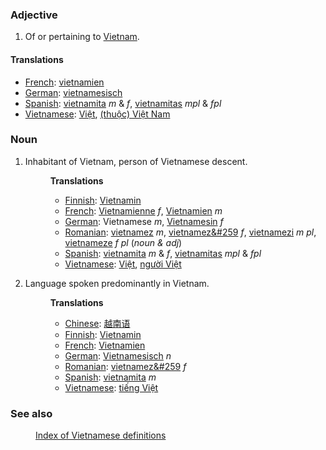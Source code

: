 ===Adjective===
#Of or pertaining to [[Vietnam]].

====Translations====
*[[French]]: [[vietnamien]]
*[[German]]: [[vietnamesisch]]
*[[Spanish]]: [[vietnamita]] ''m'' &amp; ''f'', [[vietnamitas]] ''mpl'' &amp; ''fpl''
*[[Vietnamese]]: [[Việt]], [[Việt Nam|(thuộc) Việt Nam]]

===Noun===
#Inhabitant of Vietnam, person of Vietnamese descent.
#:'''Translations'''
#:*[[Finnish]]: [[Vietnamin]]
#:*[[French]]: [[Vietnamienne]] ''f'', [[Vietnamien]] ''m''
#:*[[German]]: Vietnamese ''m'', [[Vietnamesin]] ''f''
#:*[[Romanian]]: [[vietnamez]] ''m'', [[vietnamez&#259]] ''f'', [[vietnamezi]] ''m pl'', [[vietnameze]] ''f pl'' (''noun & adj'')
#:*[[Spanish]]: [[vietnamita]] ''m'' &amp; ''f'', [[vietnamitas]] ''mpl'' &amp; ''fpl''
#:*[[Vietnamese]]: [[Việt]], [[người Việt]]
#Language spoken predominantly in Vietnam.
#:'''Translations'''
#:*[[Chinese]]: [[越南语]]
#:*[[Finnish]]: [[Vietnamin]]
#:*[[French]]: [[Vietnamien]]
#:*[[German]]: [[Vietnamesisch]] ''n''
#:*[[Romanian]]: [[vietnamez&#259]] ''f''
#:*[[Spanish]]: [[vietnamita]] ''m''
#:*[[Vietnamese]]: [[tiếng Việt]]

===See also===
:[[Wiktionary:Vietnamese index|Index of Vietnamese definitions]]